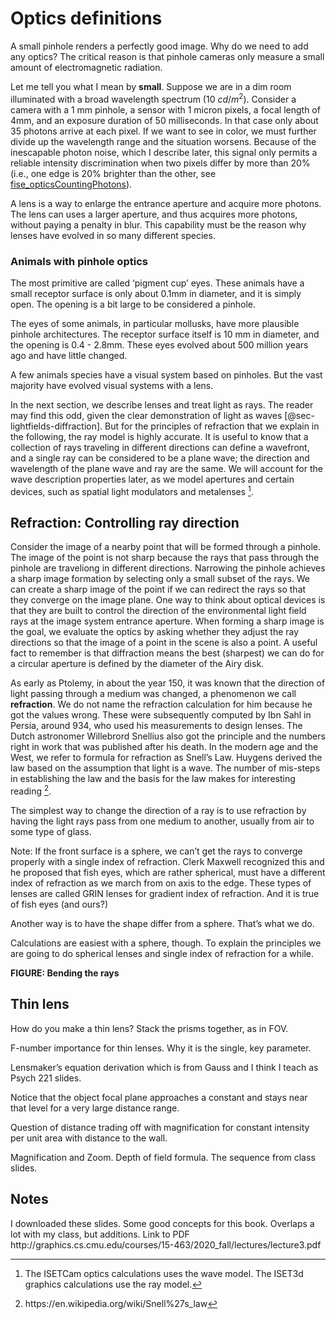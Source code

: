 # Optics definitions {#sec-optics}

A small pinhole renders a perfectly good image. Why do we need to add any optics? The critical reason is that pinhole cameras only measure a small amount of electromagnetic radiation. 

Let me tell you what I mean by **small**. Suppose we are in a dim room illuminated with a broad wavelength spectrum (10 $cd/m^2$). Consider a camera with a 1 mm pinhole, a sensor with 1 micron pixels, a focal length of 4mm, and an exposure duration of 50 milliseconds. In that case only about 35 photons arrive at each pixel. If we want to see in color, we must further divide up the wavelength range and the situation worsens. Because of the inescapable photon noise, which I describe later, this signal only permits a reliable intensity discrimination when two pixels differ by more than 20% (i.e., one edge is 20% brighter than the other, see [fise_opticsCountingPhotons](../code/fise_opticsCountingPhotons.html)).

A lens is a way to enlarge the entrance aperture and acquire more photons. The lens can uses a larger aperture, and thus acquires more photons, without paying a penalty in blur. This capability must be the reason why lenses have evolved in so many different species.

::: {.callout-note collapse="true" title="Optics in animals"}
### Animals with pinhole optics {.unnumbered}
The most primitive are called 'pigment cup' eyes.  These animals have a small receptor surface is only about 0.1mm in diameter, and it is simply open.  The opening is a bit large to be considered a pinhole.  

The eyes of some animals, in particular mollusks, have more plausible pinhole architectures.  The receptor surface itself is 10 mm in diameter, and the opening is 0.4 - 2.8mm. These eyes evolved about 500 million years ago and have little changed.

A few animals species have a visual system based on pinholes. But the vast majority have evolved visual systems with a lens. 

<!--# https://www.perplexity.ai/search/there-are-many-animals-that-ha-QJcp0_O_Ru6a0nVWEFkkmw  Perplexity search about tradeoffs between pinhole optics and lenses, particularly concerning biological systems. -->

<!-- Details https://www.britannica.com/science/photoreception/Single-chambered-eyes Authored by Michael Land.  Detailed on optics and different species.  -->
:::

In the next section, we describe lenses and treat light as rays. The reader may find this odd, given the clear demonstration of light as waves [@sec-lightfields-diffraction].  But for the principles of refraction that we explain in the following, the ray model is highly accurate. It is useful to know that a collection of rays traveling in different directions can define a wavefront, and a single ray can be considered to be a plane wave; the direction and wavelength of the plane wave and ray are the same. We will account for the wave description properties later, as we model apertures and certain devices, such as spatial light modulators and metalenses [^optics-1]. 

[^optics-1]: The ISETCam optics calculations uses the wave model.  The ISET3d graphics calculations use the ray model.

## Refraction: Controlling ray direction
Consider the image of a nearby point that will be formed through a pinhole. The image of the point is not sharp because the rays that pass through the pinhole are traveliong in different directions. Narrowing the pinhole achieves a sharp image formation by selecting only a small subset of the rays.  We can create a sharp image of the point if we can redirect the rays so that they converge on the image plane. One way to think about optical devices is that they are built to control the direction of the environmental light field rays at the image system entrance aperture. When forming a sharp image is the goal, we evaluate the optics by asking whether they adjust the ray directions so that the image of a point in the scene is also a point. A useful fact to remember is that diffraction means the best (sharpest)  we can do for a circular aperture is defined by the diameter of the Airy disk.

<!-- Wikipedia:  Snell's Law.  "The law was eventually named after Snell, although it was first discovered by the Persian scientist Ibn Sahl, at Baghdad court in 984.[6][7][8] In the manuscript On Burning Mirrors and Lenses, Sahl used the law to derive lens shapes that focus light with no geometric aberration.[9]" 
Also https://en.wikipedia.org/wiki/Willebrord_Snellius
-->

As early as Ptolemy, in about the year 150, it was known that the direction of light passing through a medium was changed, a phenomenon we call **refraction**.  We do not name the refraction calculation for him because he got the values wrong.  These were subsequently computed by Ibn Sahl in Persia, around 934, who used his measurements to design lenses. The Dutch astronomer Willebrord Snellius also got the principle and the numbers right in work that was published after his death. In the modern age and the West, we refer to formula for refraction as Snell's Law.  Huygens derived the law based on the assumption that light is a wave.  The number of mis-steps in establishing the law and the basis for the law makes for interesting reading [^optics-snell].

[^optics-snell]:  https://en.wikipedia.org/wiki/Snell%27s_law

The simplest way to change the direction of a ray is to use refraction by having the light rays pass from one medium to another, usually from air to some type of glass. 

<!--# This link describes the issues in making a diffraction limited thin lens.  I think the problem is a flat sensor surfacewill not work with a spherical lens surface.  You need a aspheric.  It has other interesting facts.  To get close to diffraciton limited you need to use a multicomponent lens to correct for different aberrations.https://chatgpt.com/share/6748e5dc-267c-8002-844c-a83ee0cdb144 -->


Note:  If the front surface is a sphere, we can't get the rays to converge properly with a single index of refraction.  Clerk Maxwell recognized this and he proposed that fish eyes, which are rather spherical, must have a different index of refraction as we march from on axis to the edge.  These types of lenses are called GRIN lenses for gradient index of refraction.  And it is true of fish eyes (and ours?)

Another way is to have the shape differ from a sphere.  That's what we do.

Calculations are easiest with a sphere, though.  To explain the principles we are going to do spherical lenses and single index of refraction for a while.

**FIGURE: Bending the rays**

## Thin lens

How do you make a thin lens? Stack the prisms together, as in FOV.

F-number importance for thin lenses. Why it is the single, key parameter.

Lensmaker’s equation derivation which is from Gauss and I think I teach as Psych 221 slides.

Notice that the object focal plane approaches a constant and stays near that level for a very large distance range.

Question of distance trading off with magnification for constant intensity per unit area with distance to the wall.

Magnification and Zoom. Depth of field formula. The sequence from class slides.

## Notes

I downloaded these slides. Some good concepts for this book. Overlaps a lot with my class, but additions. Link to PDF http://graphics.cs.cmu.edu/courses/15-463/2020_fall/lectures/lecture3.pdf
